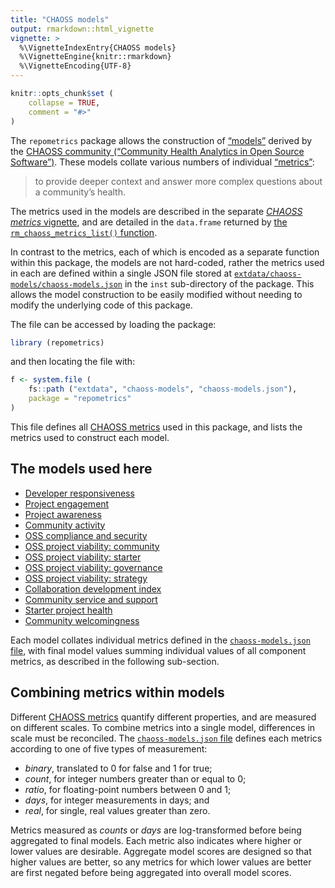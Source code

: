 ```yaml
---
title: "CHAOSS models"
output: rmarkdown::html_vignette
vignette: >
  %\VignetteIndexEntry{CHAOSS models}
  %\VignetteEngine{knitr::rmarkdown}
  %\VignetteEncoding{UTF-8}
---
```


```r
knitr::opts_chunk$set (
    collapse = TRUE,
    comment = "#>"
)
```

The `repometrics` package allows the construction of
["models"](https://chaoss.community/kbtopic/all-metrics-models/) derived by the
[CHAOSS community ("Community Health Analytics in Open Source
Software")](https://chaoss.community/). These models collate various numbers of
individual ["metrics"](https://chaoss.community/kbtopic/all-metrics/):

> to provide deeper context and answer more complex questions about a community's health.

The metrics used in the models are described in the separate [*CHAOSS metrics*
vignette](https://docs.ropensci.org/repometrics/articles/chaoss-models.html),
and are detailed in the `data.frame` returned by [the
`rm_chaoss_metrics_list()`
function](https://docs.ropensci.org/repometrics/reference/rm_chaoss_metrics_list.html).

In contrast to the metrics, each of which is encoded as a separate function
within this package, the models are not hard-coded, rather the metrics used in
each are defined within a single JSON file stored at
[`extdata/chaoss-models/chaoss-models.json`](https://github.com/ropensci-review-tools/repometrics/blob/main/inst/extdata/chaoss-models/chaoss-models.json)
in the `inst` sub-directory of the package. This allows the model construction
to be easily modified without needing to modify the underlying code of this
package.

The file can be accessed by loading the package:

```r
library (repometrics)
```

and then locating the file with:

```r
f <- system.file (
    fs::path ("extdata", "chaoss-models", "chaoss-models.json"),
    package = "repometrics"
)
```
This file defines all [CHAOSS
metrics](https://chaoss.community/kbtopic/all-metrics/) used in this package,
and lists the metrics used to construct each model.

## The models used here

- [Developer responsiveness](https://chaoss.community/kb/metrics-model-development-responsiveness/)
- [Project engagement](https://chaoss.community/kb/metrics-model-project-engagement/)
- [Project awareness](https://chaoss.community/kb/metrics-model-project-awareness/)
- [Community activity](https://chaoss.community/kb/metrics-model-community-activity/)
- [OSS compliance and security](https://chaoss.community/kb/metrics-model-oss-project-viability-compliance-security/)
- [OSS project viability: community](https://chaoss.community/kb/metrics-model-oss-project-viability-community/)
- [OSS project viability: starter](https://chaoss.community/kb/metrics-model-project-viability-starter/)
- [OSS project viability: governance](https://chaoss.community/kb/metrics-model-oss-project-viability-governance/)
- [OSS project viability: strategy](https://chaoss.community/kb/metrics-model-oss-project-viability-strategy/)
- [Collaboration development index](https://chaoss.community/kb/metrics-model-collaboration-development-index/)
- [Community service and support](https://chaoss.community/kb/metrics-model-community-service-and-support/)
- [Starter project health](https://chaoss.community/kb/metrics-model-starter-project-health/)
- [Community welcomingness](https://chaoss.community/kb/metrics-model-community-welcomingness/)

Each model collates individual metrics defined in the
[`chaoss-models.json`
file](https://github.com/ropensci-review-tools/repometrics/blob/main/inst/extdata/chaoss-models/chaoss-models.json),
with final model values summing individual values of all component metrics, as
described in the following sub-section.

## Combining metrics within models

Different [CHAOSS metrics](https://chaoss.community/kbtopic/all-metrics/)
quantify different properties, and are measured on different scales. To combine
metrics into a single model, differences in scale must be reconciled. The
[`chaoss-models.json`
file](https://github.com/ropensci-review-tools/repometrics/blob/main/inst/extdata/chaoss-models/chaoss-models.json)
defines each metrics according to one of five types of measurement:

- *binary*, translated to 0 for false and 1 for true;
- *count*, for integer numbers greater than or equal to 0;
- *ratio*, for floating-point numbers between 0 and 1;
- *days*, for integer measurements in days; and
- *real*, for single, real values greater than zero.

Metrics measured as *counts* or *days* are log-transformed before being
aggregated to final models. Each metric also indicates where higher or lower
values are desirable. Aggregate model scores are designed so that higher values
are better, so any metrics for which lower values are better are first negated
before being aggregated into overall model scores.
